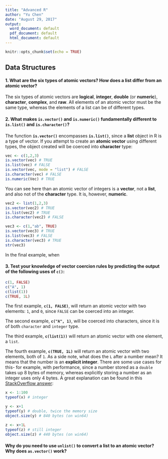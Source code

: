 ```yaml
---
title: "Advanced R"
author: "Yu Chen"
date: "August 29, 2017"
output:
  word_document: default
  pdf_document: default
  html_document: default
---
```


```r
knitr::opts_chunk$set(echo = TRUE)
```

## Data Structures

#### **1. What are the six types of atomic vectors? How does a list differ from an atomic vector?**

The six types of atomic vectors are **logical**, **integer**, **double** (or **numeric**), **character**, **complex**, and **raw**. All elements of an atomic vector must be the same type, whereas the elements of a list can be of different types.

#### **2. What makes `is.vector()` and `is.numeric()` fundamentally different to `is.list()` and `is.character()`?**

The function **`is.vector()`** encompasses **`is.list()`**, since a **list** object in R is a type of vector. If you attempt to create an **atomic vector** using different types, the object created will be coerced into **character** type:

```r
vec <- c(1,2,3)
is.vector(vec) # TRUE
is.list(vec) # FALSE
is.vector(vec, mode = "list") # FALSE
is.character(vec) # FALSE
is.numeric(Vec) # TRUE
```

You can see here than an atomic vector of integers is a **vector**, not a **list**, and also not of the **character** type. It is, however, **numeric**.

```r

vec2 <- list(1,2,3)
is.vector(vec2) # TRUE
is.list(vec2) # TRUE
is.character(vec2) # FALSE

vec3 <- c(1,"ab", TRUE)
is.vector(vec3) # TRUE
is.list(vec3) # FALSE
is.character(vec3) # TRUE
str(vec3)
```

In the final example, when 

#### **3. Test your knowledge of vector coercion rules by predicting the output of the following uses of `c()`:**

```r
c(1, FALSE)
c("A", 1)
c(list(1))
c(TRUE, 1L)

```

The first example, **`c(1, FALSE)`**, will return an atomic vector with two elements: `1`, and `0`, since `FALSE` can be coerced into an integer.

The second example, **`c("A", 1)`**, will be coerced into characters, since it is of both `character` and `integer` type.

The third example, **`c(list(1))`** will return an atomic vector with one element, a `list`.

The fourth example, **`c(TRUE, 1L)`** will return an atomic vector with two elements, both of `1`. As a side note, what does the `L` after a number mean? It means that the number is an **explicit integer**. There are some use cases for this- for example, with performance, since a number stored as a `double` takes up 8 bytes of memory, whereas explicitly storing a number as an integer uses only 4 bytes. A great explanation can be found in this [StackOverflow answer](https://stackoverflow.com/questions/7014387/whats-the-difference-between-1l-and-1?noredirect=1&lq=1):

```r
x <- 1:100
typeof(x) # integer

y <- x+1
typeof(y) # double, twice the memory size
object.size(y) # 840 bytes (on win64) 

z <- x+1L
typeof(z) # still integer
object.size(z) # 440 bytes (on win64) 
```

#### **Why do you need to use `unlist()` to convert a list to an atomic vector? Why does `as.vector()` work?**
